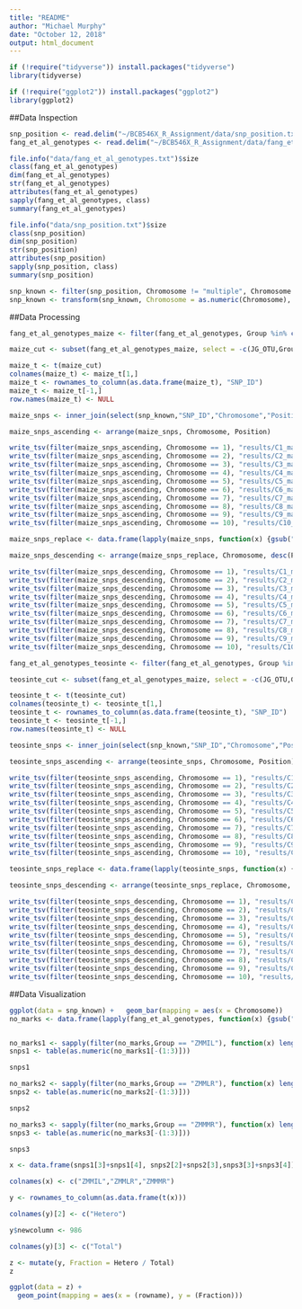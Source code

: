 ```yaml
---
title: "README"
author: "Michael Murphy"
date: "October 12, 2018"
output: html_document
---
```



```r
if (!require("tidyverse")) install.packages("tidyverse")
library(tidyverse)

if (!require("ggplot2")) install.packages("ggplot2")
library(ggplot2)
```

##Data Inspection

```r
snp_position <- read.delim("~/BCB546X_R_Assignment/data/snp_position.txt", stringsAsFactors=FALSE)
fang_et_al_genotypes <- read.delim("~/BCB546X_R_Assignment/data/fang_et_al_genotypes.txt")

file.info("data/fang_et_al_genotypes.txt")$size
class(fang_et_al_genotypes)
dim(fang_et_al_genotypes)
str(fang_et_al_genotypes)
attributes(fang_et_al_genotypes)
sapply(fang_et_al_genotypes, class)
summary(fang_et_al_genotypes)

file.info("data/snp_position.txt")$size
class(snp_position)
dim(snp_position)
str(snp_position)
attributes(snp_position)
sapply(snp_position, class)
summary(snp_position)

snp_known <- filter(snp_position, Chromosome != "multiple", Chromosome != "unknown", Position != "multiple")
snp_known <- transform(snp_known, Chromosome = as.numeric(Chromosome), Position = as.numeric(Position))
```

##Data Processing

```r
fang_et_al_genotypes_maize <- filter(fang_et_al_genotypes, Group %in% c("ZMMIL", "ZMMLR", "ZMMMR"))

maize_cut <- subset(fang_et_al_genotypes_maize, select = -c(JG_OTU,Group))

maize_t <- t(maize_cut)
colnames(maize_t) <- maize_t[1,]
maize_t <- rownames_to_column(as.data.frame(maize_t), "SNP_ID")
maize_t <- maize_t[-1,]
row.names(maize_t) <- NULL

maize_snps <- inner_join(select(snp_known,"SNP_ID","Chromosome","Position"),maize_t,by = "SNP_ID")

maize_snps_ascending <- arrange(maize_snps, Chromosome, Position)

write_tsv(filter(maize_snps_ascending, Chromosome == 1), "results/C1_maize_ascending.txt")
write_tsv(filter(maize_snps_ascending, Chromosome == 2), "results/C2_maize_ascending.txt")
write_tsv(filter(maize_snps_ascending, Chromosome == 3), "results/C3_maize_ascending.txt")
write_tsv(filter(maize_snps_ascending, Chromosome == 4), "results/C4_maize_ascending.txt")
write_tsv(filter(maize_snps_ascending, Chromosome == 5), "results/C5_maize_ascending.txt")
write_tsv(filter(maize_snps_ascending, Chromosome == 6), "results/C6_maize_ascending.txt")
write_tsv(filter(maize_snps_ascending, Chromosome == 7), "results/C7_maize_ascending.txt")
write_tsv(filter(maize_snps_ascending, Chromosome == 8), "results/C8_maize_ascending.txt")
write_tsv(filter(maize_snps_ascending, Chromosome == 9), "results/C9_maize_ascending.txt")
write_tsv(filter(maize_snps_ascending, Chromosome == 10), "results/C10_maize_ascending.txt")

maize_snps_replace <- data.frame(lapply(maize_snps, function(x) {gsub("\\?", "-", x)}), stringsAsFactors = FALSE) %>% transform(Chromosome = as.numeric(Chromosome), Position = as.numeric(Position))

maize_snps_descending <- arrange(maize_snps_replace, Chromosome, desc(Position))

write_tsv(filter(maize_snps_descending, Chromosome == 1), "results/C1_maize_descending.txt")
write_tsv(filter(maize_snps_descending, Chromosome == 2), "results/C2_maize_descending.txt")
write_tsv(filter(maize_snps_descending, Chromosome == 3), "results/C3_maize_descending.txt")
write_tsv(filter(maize_snps_descending, Chromosome == 4), "results/C4_maize_descending.txt")
write_tsv(filter(maize_snps_descending, Chromosome == 5), "results/C5_maize_descending.txt")
write_tsv(filter(maize_snps_descending, Chromosome == 6), "results/C6_maize_descending.txt")
write_tsv(filter(maize_snps_descending, Chromosome == 7), "results/C7_maize_descending.txt")
write_tsv(filter(maize_snps_descending, Chromosome == 8), "results/C8_maize_descending.txt")
write_tsv(filter(maize_snps_descending, Chromosome == 9), "results/C9_maize_descending.txt")
write_tsv(filter(maize_snps_descending, Chromosome == 10), "results/C10_maize_descending.txt")
```

```r
fang_et_al_genotypes_teosinte <- filter(fang_et_al_genotypes, Group %in% c("ZMPBA", "ZMPIL", "ZMPJA"))

teosinte_cut <- subset(fang_et_al_genotypes_maize, select = -c(JG_OTU,Group))

teosinte_t <- t(teosinte_cut)
colnames(teosinte_t) <- teosinte_t[1,]
teosinte_t <- rownames_to_column(as.data.frame(teosinte_t), "SNP_ID")
teosinte_t <- teosinte_t[-1,]
row.names(teosinte_t) <- NULL

teosinte_snps <- inner_join(select(snp_known,"SNP_ID","Chromosome","Position"),teosinte_t,by = "SNP_ID")

teosinte_snps_ascending <- arrange(teosinte_snps, Chromosome, Position)

write_tsv(filter(teosinte_snps_ascending, Chromosome == 1), "results/C1_teosinte_ascending.txt")
write_tsv(filter(teosinte_snps_ascending, Chromosome == 2), "results/C2_teosinte_ascending.txt")
write_tsv(filter(teosinte_snps_ascending, Chromosome == 3), "results/C3_teosinte_ascending.txt")
write_tsv(filter(teosinte_snps_ascending, Chromosome == 4), "results/C4_teosinte_ascending.txt")
write_tsv(filter(teosinte_snps_ascending, Chromosome == 5), "results/C5_teosinte_ascending.txt")
write_tsv(filter(teosinte_snps_ascending, Chromosome == 6), "results/C6_teosinte_ascending.txt")
write_tsv(filter(teosinte_snps_ascending, Chromosome == 7), "results/C7_teosinte_ascending.txt")
write_tsv(filter(teosinte_snps_ascending, Chromosome == 8), "results/C8_teosinte_ascending.txt")
write_tsv(filter(teosinte_snps_ascending, Chromosome == 9), "results/C9_teosinte_ascending.txt")
write_tsv(filter(teosinte_snps_ascending, Chromosome == 10), "results/C10_teosinte_ascending.txt")

teosinte_snps_replace <- data.frame(lapply(teosinte_snps, function(x) {gsub("\\?", "-", x)}), stringsAsFactors = FALSE) %>% transform(Chromosome = as.numeric(Chromosome), Position = as.numeric(Position))

teosinte_snps_descending <- arrange(teosinte_snps_replace, Chromosome, desc(Position))

write_tsv(filter(teosinte_snps_descending, Chromosome == 1), "results/C1_teosinte_descending.txt")
write_tsv(filter(teosinte_snps_descending, Chromosome == 2), "results/C2_teosinte_descending.txt")
write_tsv(filter(teosinte_snps_descending, Chromosome == 3), "results/C3_teosinte_descending.txt")
write_tsv(filter(teosinte_snps_descending, Chromosome == 4), "results/C4_teosinte_descending.txt")
write_tsv(filter(teosinte_snps_descending, Chromosome == 5), "results/C5_teosinte_descending.txt")
write_tsv(filter(teosinte_snps_descending, Chromosome == 6), "results/C6_teosinte_descending.txt")
write_tsv(filter(teosinte_snps_descending, Chromosome == 7), "results/C7_teosinte_descending.txt")
write_tsv(filter(teosinte_snps_descending, Chromosome == 8), "results/C8_teosinte_descending.txt")
write_tsv(filter(teosinte_snps_descending, Chromosome == 9), "results/C9_teosinte_descending.txt")
write_tsv(filter(teosinte_snps_descending, Chromosome == 10), "results/C10_teosinte_descending.txt")
```

##Data Visualization

```r

ggplot(data = snp_known) +   geom_bar(mapping = aes(x = Chromosome))
no_marks <- data.frame(lapply(fang_et_al_genotypes, function(x) {gsub("\\?/\\?", "", x)}), stringsAsFactors = FALSE)


no_marks1 <- sapply(filter(no_marks,Group == "ZMMIL"), function(x) length(unique(x)))
snps1 <- table(as.numeric(no_marks1[-(1:3)]))

snps1

no_marks2 <- sapply(filter(no_marks,Group == "ZMMLR"), function(x) length(unique(x)))
snps2 <- table(as.numeric(no_marks2[-(1:3)]))

snps2

no_marks3 <- sapply(filter(no_marks,Group == "ZMMMR"), function(x) length(unique(x)))
snps3 <- table(as.numeric(no_marks3[-(1:3)]))

snps3

x <- data.frame(snps1[3]+snps1[4], snps2[2]+snps2[3],snps3[3]+snps3[4])

colnames(x) <- c("ZMMIL","ZMMLR","ZMMMR") 

y <- rownames_to_column(as.data.frame(t(x)))

colnames(y)[2] <- c("Hetero")

y$newcolumn <- 986

colnames(y)[3] <- c("Total")

z <- mutate(y, Fraction = Hetero / Total)
z

ggplot(data = z) + 
  geom_point(mapping = aes(x = (rowname), y = (Fraction)))

```
